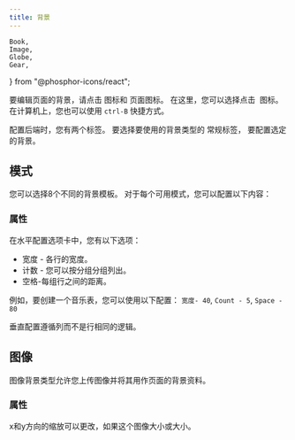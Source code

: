 ```yaml
---
title: 背景
---
```


	Book,
	Image,
	Globe,
	Gear,
	
} from "@phosphor-icons/react";

要编辑页面的背景，请点击 <Wrench className="inline-icon"/> 图标和 <Book className="inline-icon"/> 页面图标。 在这里，您可以选择点击 <Image className="inline-icon"/> 图标。 在计算机上，您也可以使用 `ctrl-B` 快捷方式。

配置后端时，您有两个标签。 要选择要使用的背景类型的 <Globe className="inline-icon"/> 常规标签， <Gear className="inline-icon"/> 要配置选定的背景。

## <Globe className="inline-icon"/> 模式

您可以选择8个不同的背景模板。 对于每个可用模式，您可以配置以下内容：

### <Gear className="inline-icon"/> 属性

在水平配置选项卡中，您有以下选项：

- 宽度 - 各行的宽度。
- 计数 - 您可以按分组分组列出。
- 空格-每组行之间的距离。

例如，要创建一个音乐表，您可以使用以下配置：
`宽度- 40`, `Count - 5`, `Space - 80`

垂直配置遵循列而不是行相同的逻辑。

## <Globe className="inline-icon"/> 图像

图像背景类型允许您上传图像并将其用作页面的背景资料。

### <Gear className="inline-icon"/> 属性

x和y方向的缩放可以更改，如果这个图像大小或大小。
